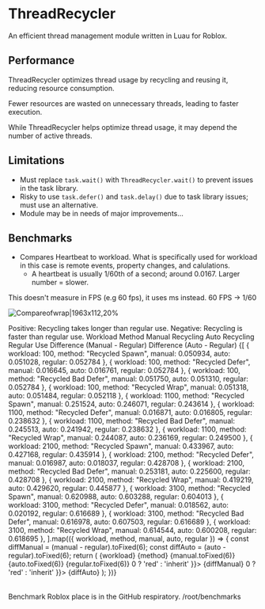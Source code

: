 
# ThreadRecycler

An efficient thread management module written in Luau for Roblox.

## Performance

ThreadRecycler optimizes thread usage by recycling and reusing it, reducing resource consumption. 

Fewer resources are wasted on unnecessary threads, leading to faster execution.

While ThreadRecycler helps optimize thread usage, it may depend the number of active threads.

## Limitations
* Must replace `task.wait()` with `ThreadRecycler.wait()` to prevent issues in the task library. 
* Risky to use `task.defer()` and `task.delay()` due to task library issues; must use an alternative. 
* Module may be in needs of major improvements...

## Benchmarks

* Compares Heartbeat to workload. What is specifically used for workload in this case is remote events, property changes, and calulations. 
  * A heartbeat is usually 1/60th of a second; around 0.0167. Larger number = slower. 

<Callout type="info">
This doesn't measure in FPS (e.g 60 fps), it uses ms instead. 60 FPS -> 1/60
</Callout>

![Compareofwrap|1963x112,20%](../app/xygraphwrap.png)

<Callout type="info">
  Positive: Recycling takes longer than regular use.
  Negative: Recycling is faster than regular use.
</Callout>

<Table>
  <thead>
    <Table.Tr>
      <Table.Th>Workload</Table.Th>
      <Table.Th>Method</Table.Th>
      <Table.Th>Manual Recycling</Table.Th>
      <Table.Th>Auto Recycling</Table.Th>
      <Table.Th>Regular Use</Table.Th>
      <Table.Th>Difference (Manual - Regular)</Table.Th>
      <Table.Th>Difference (Auto - Regular)</Table.Th>
    </Table.Tr>
  </thead>
  <tbody>
    {[
      { workload: 100, method: "Recycled Spawn", manual: 0.050934, auto: 0.051028, regular: 0.052784 },
      { workload: 100, method: "Recycled Defer", manual: 0.016645, auto: 0.016761, regular: 0.052784 },
      { workload: 100, method: "Recycled Bad Defer", manual: 0.051750, auto: 0.051310, regular: 0.052784 },
      { workload: 100, method: "Recycled Wrap", manual: 0.051318, auto: 0.051484, regular: 0.052118 },
      { workload: 1100, method: "Recycled Spawn", manual: 0.251524, auto: 0.246071, regular: 0.243614 },
      { workload: 1100, method: "Recycled Defer", manual: 0.016871, auto: 0.016805, regular: 0.238632 },
      { workload: 1100, method: "Recycled Bad Defer", manual: 0.245513, auto: 0.241942, regular: 0.238632 },
      { workload: 1100, method: "Recycled Wrap", manual: 0.244087, auto: 0.236169, regular: 0.249500 },
      { workload: 2100, method: "Recycled Spawn", manual: 0.433967, auto: 0.427168, regular: 0.435914 },
      { workload: 2100, method: "Recycled Defer", manual: 0.016987, auto: 0.018037, regular: 0.428708 },
      { workload: 2100, method: "Recycled Bad Defer", manual: 0.253181, auto: 0.225600, regular: 0.428708 },
      { workload: 2100, method: "Recycled Wrap", manual: 0.419219, auto: 0.429620, regular: 0.445877 },
      { workload: 3100, method: "Recycled Spawn", manual: 0.620988, auto: 0.603288, regular: 0.604013 },
      { workload: 3100, method: "Recycled Defer", manual: 0.018562, auto: 0.020192, regular: 0.616689 },
      { workload: 3100, method: "Recycled Bad Defer", manual: 0.616978, auto: 0.607503, regular: 0.616689 },
      { workload: 3100, method: "Recycled Wrap", manual: 0.614544, auto: 0.600208, regular: 0.618695 },
    ].map(({ workload, method, manual, auto, regular }) => {
      const diffManual = (manual - regular).toFixed(6);
      const diffAuto = (auto - regular).toFixed(6);
      return (
        <Table.Tr key={`${workload}-${method}`}>
          <Table.Td>{workload}</Table.Td>
          <Table.Td>{method}</Table.Td>
          <Table.Td>{manual.toFixed(6)}</Table.Td>
          <Table.Td>{auto.toFixed(6)}</Table.Td>
          <Table.Td>{regular.toFixed(6)}</Table.Td>
          <Table.Td style={{ color: diffManual < 0 ? 'green' : diffManual > 0 ? 'red' : 'inherit' }}>
            {diffManual}
          </Table.Td>
          <Table.Td style={{ color: diffAuto < 0 ? 'green' : diffAuto > 0 ? 'red' : 'inherit' }}>
            {diffAuto}
          </Table.Td>
        </Table.Tr>
      );
    })}
  </tbody>
</Table>

<Callout type="info">
Benchmark Roblox place is in the GitHub respiratory. /root/benchmarks
</Callout>

